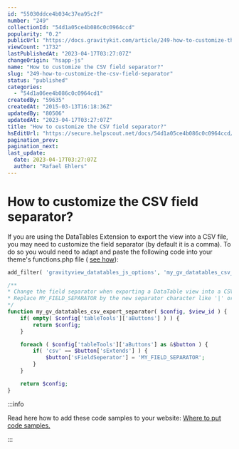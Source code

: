 ```yaml
---
id: "55030ddce4b034c37ea95c2f"
number: "249"
collectionId: "54d1a05ce4b086c0c0964ccd"
popularity: "0.2"
publicUrl: "https://docs.gravitykit.com/article/249-how-to-customize-the-csv-field-separator"
viewCount: "1732"
lastPublishedAt: "2023-04-17T03:27:07Z"
changeOrigin: "hsapp-js"
name: "How to customize the CSV field separator?"
slug: "249-how-to-customize-the-csv-field-separator"
status: "published"
categories: 
  - "54d1a06ee4b086c0c0964cd1"
createdBy: "59635"
createdAt: "2015-03-13T16:18:36Z"
updatedBy: "80506"
updatedAt: "2023-04-17T03:27:07Z"
title: "How to customize the CSV field separator?"
hsEditUrl: "https://secure.helpscout.net/docs/54d1a05ce4b086c0c0964ccd/article/55030ddce4b034c37ea95c2f"
pagination_prev: 
pagination_next: 
last_update:
  date: 2023-04-17T03:27:07Z
  author: "Rafael Ehlers"
---
```


# How to customize the CSV field separator?

If you are using the DataTables Extension to export the view into a CSV file, you may need to customize the field separator (by default it is a comma). To do so you would need to adapt and paste the following code into your theme's functions.php file ( [see how](https://docs.gravitykit.com/article/210-where-to-put-code-samples)):

```php
add_filter( 'gravityview_datatables_js_options', 'my_gv_datatables_csv_export_separator', 20, 2 );

/**
* Change the field separator when exporting a DataTable view into a CSV file
* Replace MY_FIELD_SEPARATOR by the new separator character like '|' or ';'
*/
function my_gv_datatables_csv_export_separator( $config, $view_id ) {
	if( empty( $config['tableTools']['aButtons'] ) ) {
		return $config;
	}

	foreach ( $config['tableTools']['aButtons'] as &$button ) {
		if( 'csv' == $button['sExtends'] ) {
			$button['sFieldSeperator'] = 'MY_FIELD_SEPARATOR';
		}
	}

	return $config;
}
```


:::info

Read here how to add these code samples to your website: [Where to put code samples.](https://docs.gravitykit.com/article/210-where-to-put-code-samples)

:::

 